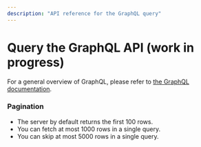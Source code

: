 ```yaml
---
description: "API reference for the GraphQL query"
---
```


# Query the GraphQL API (work in progress)

For a general overview of GraphQL, please refer to [the GraphQL documentation](https://graphql.org/learn/).

### Pagination

- The server by default returns the first 100 rows.
- You can fetch at most 1000 rows in a single query.
- You can skip at most 5000 rows in a single query.
